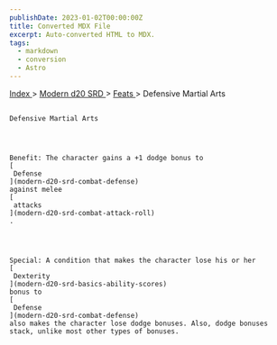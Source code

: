 ```yaml
---
publishDate: 2023-01-02T00:00:00Z
title: Converted MDX File
excerpt: Auto-converted HTML to MDX.
tags:
  - markdown
  - conversion
  - Astro
---
```


[
Index
](-index) >
[
Modern d20 SRD
](modern-d20-srd-index) >
[
Feats
](modern-d20-srd-feats-index) > Defensive Martial Arts

##

    Defensive Martial Arts




    Benefit: The character gains a +1 dodge bonus to
    [
     Defense
    ](modern-d20-srd-combat-defense)
    against melee
    [
     attacks
    ](modern-d20-srd-combat-attack-roll)
    .




    Special: A condition that makes the character lose his or her
    [
     Dexterity
    ](modern-d20-srd-basics-ability-scores)
    bonus to
    [
     Defense
    ](modern-d20-srd-combat-defense)
    also makes the character lose dodge bonuses. Also, dodge bonuses stack, unlike most other types of bonuses.
